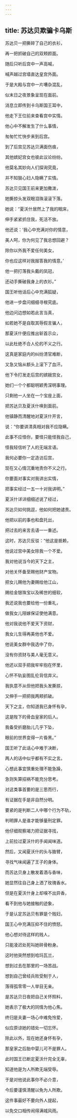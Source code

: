 ```yaml
---
---
---
```

title: 苏达贝欺骗卡乌斯
---




苏达贝一把撕碎了自己的衣衫，

再一把抓破自己的双颊颜面。

随后只听后宫中一声高喊，

喊声越过宫墙直达皇宫外面。

于是大殿与宫中一片嘈杂混乱，

似末日之夜景象呈现在面前。

消息立即传到卡乌斯国王耳中，

他走下王位前来查看宫中实情。

他心中不解发生了什么事情，

匆匆忙忙快步来到后宫。

到了后宫见苏达贝满面伤痕，

其他嫔妃宫女也彼此议论纷纷。

他莫名其妙向人们探询究竟，

并不知狠心妇人隐瞒了实情。

苏达贝见国王前来更加撒泼，

她撕掠头发双眼泪珠滚滚下落。

她说：“夏沃什居然上了我的眠床，

伸手紧紧抓住我，死活不放。

他还说：‘我心中充满对你的情意，

美人呵，你为何见了我总想回避？

除你以外我不爱任何美女，

你也应这样对我报答我的情意。’

他一把打落我头戴的凤冠，

还动手撕破我身上的衣衫。”

国王听他话后心中充满狐疑，

他进一步盘问细细寻根究底。

他边问边想如若此言当真，

如若她不是自取其辱假言骗人，

那夏沃什便应推出斩首示众，

以此杜绝不合人伦的不义之行。

这真是家庭内的纠纷清官难断，

又急又恼从额头上滚下了血汗。

他下令打发走后宫的嫔娥宫女，

她们一个个都聪明颖秀深明事理。

只剩他一人坐在一个宝座上面，

把苏达贝及夏沃什唤到面前。

他镇静而清醒地对夏沃什开言，

说：“你要讲清真相对我不应隐瞒。

此事不应怪你，要怪只能怪我自己，

怪我轻信听了人的无端言语。

我何必要你一定造访后宫，

现在又心情沉重地责你不义之行。

你要面对事实对我讲出实情，

把事实经过一五一十对我讲明。”

夏沃什详详细细述说了经过，

苏达贝如何挑逗，他如何把她谴责。

他把以前的事也和盘托出，

把过去的来言去语一一重述。

这时，苏达贝反驳：“他这是抵赖，

他说过宫中美女除我一个不爱。

我对他说当今的天下之主，

对他关怀备至赐他财产宝物。

把女儿赐他为妻赐给他江山，

赐给金银珠宝以及稀世的细软，

我还说我也要给他一份重礼，

做我女儿陪嫁保证使他满意。

他对我说他不爱天下资财，

我女儿生得再美他也不爱。

他说美女群中我选中了你，

没有你资财与美人毫无意义。

他还以双手把我牢牢抱在怀里，

心怀不轨妄图乱伦背信弃义。

我执意不从但他把我头发撕掠，

又伸手一把把我两颊抓破。

天下之主，你知道我已身怀有孕，

这是陛下的骨血皇家的后人。

我备受折磨胎儿几乎下坠，

眼前的世界变得一片昏黑。”

国王听了此话心中难于决断，

两人的话中似乎都有不实之言。

心想此事宜慎重处理不能急躁，

急则失算招祸不能充分思考。

对这类事首要的是三思而行，

有证据在手是非自然分明。

要紧的是判断二人中哪个行为不轨，

判明罪人是谁才能够量刑定罪。

他仔细观察竭力把证据寻找，

上前拉过夏沃什的手闻闻味道。

然后，又闻夏沃什的头与胳臂，

寻找气味闻遍了王子的身体。

而苏达贝身上散发着酒与香味，

她显然往自己身上洒了玫瑰香水。

但是在夏沃什身上却嗅不出异香，

看不到他与她接触的迹象，

于是认定苏达贝有罪是个贱妇，

国王心中充满压抑不住的愤怒。

他心想对待这样的贱人，

只能凌迟处死叫她碎骨粉身。

这时他突然想到哈玛瓦兰，

想到过去在那里的一场苦战。

想到自己曾经兵败受制于人，

落得孤零零一人举目无亲。

是苏达贝日夜把自己关怀照料，

她表示了极大的同情为他心焦。

终归是夫妻一场心中难免怜爱，

似应原谅她的错处一切忘怀。

除此以外，现在她还身怀有孕，

那皇家之后胎中婴儿可不是罪人。

此时国王已断定夏沃什完全无辜，

知道他是为人所欺无端受辱。

于是对他说此事你不必介意，

今后要谨慎清醒以免为人所欺。

这件事最好不要向外人提起，

以免交口相传闹得满城风雨。